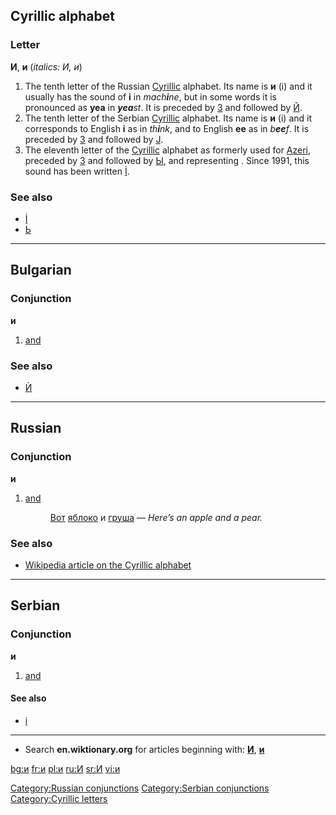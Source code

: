==Cyrillic alphabet==
===Letter===
'''И''', '''и''' (''italics: И, и'')

#The tenth letter of the Russian [[Cyrillic]] alphabet. Its name is '''и''' (i) and it usually has the sound of '''i''' in ''mach'''i'''ne'', but in some words it is pronounced as '''yea''' in '''''yea'''st''. It is preceded by [[з|З]] and followed by [[й|Й]].
#The tenth letter of the Serbian [[Cyrillic]] alphabet. Its name is '''и''' (i) and it corresponds to English '''i''' as in ''th'''i'''nk'', and to English '''ee''' as in ''b'''ee'''f''. It is preceded by [[з|З]] and followed by [[ј|Ј]].
#The eleventh letter of the [[Cyrillic]] alphabet as formerly used for [[Azeri]], preceded by [[з|З]] and followed by [[ы|Ы]], and representing {{IPAchar|/ɪ/}}. Since 1991, this sound has been written [[İ]].

===See also===
*[[İ]]
*[[ь|Ь]]


----
==Bulgarian==
===Conjunction===
'''и'''

#[[and]]

===See also===
*[[Ѝ]]

----

==Russian==
[[Category:Russian conjunctions]]
===Conjunction===
'''и'''
# [[and]]
#:[[Вот]] [[яблоко]] и [[груша]] — ''Here’s an apple and a pear.''

===See also===
*[[w:Cyrillic alphabet|Wikipedia article on the Cyrillic alphabet]]


----
==Serbian==
===Conjunction===
'''и'''
#[[and]]

====See also====
*[[i]]
[[Category:Serbian conjunctions]]

----

*Search '''en.wiktionary.org''' for articles beginning with: '''[http://wiktionary.org/w/wiki.phtml?title=Special:Allpages&from=И И]''', '''[http://wiktionary.org/w/wiki.phtml?title=Special:Allpages&from=и и]'''

[[Category:Cyrillic letters]]

[[bg:и]]
[[fr:и]]
[[pl:и]]
[[ru:И]]
[[sr:И]]
[[vi:и]]